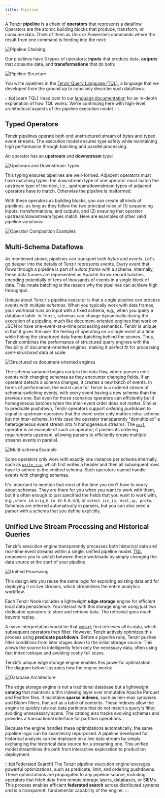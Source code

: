 ```yaml
---
title: Pipeline
---
```


A Tenzir **pipeline** is a chain of **operators** that represents a dataflow.
Operators are the atomic building blocks that produce, transform, or consume
data. Think of them as Unix or Powershell commands where the result from one
command is feeding into the next:

![Pipeline Chaining](./operator-chaining.svg)

Our pipelines have 3 types of operators: **inputs** that produce data,
**outputs** that consume data, and **transformations** that do both:

![Pipeline Structure](./operator-types.svg)

You write pipelines in the [Tenzir Query Language
(TQL)](/explanations/language), a language that we developed from the ground up
to concisely describe such dataflows.

:::tip[Learn TQL]
Head over to our [language documentation](/explanations/language) for an
in-depth explanation of how TQL works. We're continuing here with high-level
architectural aspects of the pipeline execution model.
:::

## Typed Operators

Tenzir pipelines operate both ond unstructured stream of bytes and typed event
streams. The execution model ensures type safety while maintaining high
performance through batching and parallel processing.

An operator has an **upstream** and **downstream** type:

![Upstream and Downstream Types](./operator-table.svg)

This typing ensures pipelines are well-formed. Adjacent operators must have
matching types: the downstream type of one operator must match the upstream type
of the next, i.e., upstream/downstream types of adjacent operators have to
match. Otherwise the pipeline is malformed.

With these operators as building blocks, you can create all kinds of pipelines,
as long as they follow the two principal rules of (1) sequencing inputs,
transformations, and outputs, and (2) ensuring that operator upstream/downstream
types match. Here are examples of other valid pipeline variations:

![Operator Composition Examples](./operator-composition-variations.svg)

## Multi-Schema Dataflows

As mentioned above, pipelines can transport both *bytes* and *events*. Let's go
deeper into the details of Tenzir represents events. Every event that flows
through a pipeline is part of a _data frame_ with a schema. Internally, these
data frames are represented as Apache Arrow record batches, encoding potentially
of tens of thousands of events in a single block of data. This innate batching
is the reason why the pipelines can achieve high throughput.

Unique about Tenzir's pipeline executor is that a single pipeline can process
events with _multiple schemas_. When you typically work with data frames, your
workload runs on input with a fixed schema, e.g., when you query a database
table. In Tenzir, schemas can change dynamically during the execution of a
pipeline, much like document-oriented engines that work on JSON or have
one-event-at-a-time processing semantics. Tenzir is unique in that it gives the
user the feeling of operating on a single event at a time while hiding the
structured data frame batching behind the scenes. Thus, Tenzir combines the
performance of structured query engines with the flexibility of
document-oriented engines, making it perfect fit for processing *semi-structured
data* at scale:

![Structured vs document-oriented engines](./document-vs-structured.svg)

The schema variance begins early in the data flow, where parsers emit events
with changing schemas as they encounter changing fields. If an operator detects
a schema changes, it creates a new batch of events. In terms of performance, the
worst case for Tenzir is a ordered stream of schema-switching events, with every
event having a new schema than the previous one. But even for those scenarios
operators can efficiently build homogeneous batches when the inter-event order
does not matter. Similar to predicate pushdown, Tenzir operators support
*ordering pushdown* to signal to upstream operators that the event order only
matters intra-schema but not inter-schema. In this case the operator
transparently "demultiplex" a heterogeneous event stream into N homogeneous
streams. The [`sort`](/reference/operators/sort) operator is an example of such
an operator; it pushes its ordering requirements upstream, allowing parsers to
efficiently create multiple streams events in parallel.

![Multi-schema Example](./multi-schema-example.svg)

Some operators only work with exactly one instance per schema internally, such
as [`write_csv`](/reference/operators/write_csv), which first writes a
header and then all subsequent rows have to adhere to the emitted schema. Such
operators cannot handle events with changing schemas.

It's important to mention that most of the time you don't have to worry about
schemas. They are there for you when you want to work with them, but it's often
enough to just specified the fields that you want to work with, e.g., `where
id.orig_h in 10.0.0.0/8`, or `select src_ip, dest_ip, proto`. Schemas are
inferred automatically in parsers, but you can also seed a parser with a schema
that you define explicitly.

## Unified Live Stream Processing and Historical Queries

Tenzir's execution engine transparently processes both historical data and
real-time event streams within a single, unified pipeline model.
[TQL](/explanations/language) empowers you to switch between these workloads by
simply changing the data source at the start of your pipeline.

![Unified Processing](./unified-processing.svg)

This design lets you reuse the same logic for exploring existing data and for
deploying it on live streams, which streamlines the entire analytics workflow.

Each Tenzir Node includes a lightweight **edge storage** engine for efficient
local data persistence. You interact with this storage engine using just two
dedicated operators to store and retrieve data. The retrievial goes much beyond replay.

A naive interpretation would be that [`export`](/reference/operators/export)
first retrieves all its data, which subsequent operators then filter. However,
Tenzir actively optimizes this process using **predicate pushdown**. Before a
pipeline runs, Tenzir pushes filter conditions from later stages down to the
initial storage source. This allows the source to intelligently fetch only the
necessary data, often using fast index lookups and avoiding costly full scans.

Tenzir's unique edge storage engine enables this powerful optimization. The
diagram below illustrates how the engine works:

![Database Architecture](./storage-engine-architecture.svg)

The edge storage engine is not a traditional database but a lightweight
**catalog** that maintains a thin indexing layer over immutable Apache Parquet
and Feather files. It maintains **sparse indexes**, such as min-max synopses and
Bloom filters, that act as a table of contents. These indexes allow the engine
to quickly rule out data partitions that do not match a query's filter, avoiding
unnecessary scans. The catalog also tracks evolving schemas and provides a
transactional interface for partition operations.

Because the engine handles these optimizations automatically, the same pipeline
logic can be seamlessly repurposed. A pipeline developed for historical analysis
can be deployed on a live data stream by simply exchanging the historical data
source for a streaming one. This unified model streamlines the path from
interactive exploration to production deployment.

:::tip[Federated Search]
The Tenzir pipeline execution engine leverages powerful optimizations, such as
predicate, limit, and ordering pushdowns. These optimizations are propagated to
any pipeline source, including operators that fetch data from remote storage
layers, databases, or SIEMs. This process enables efficient **federated search**
across distributed systems and is a transparent, fundamental capability of the
engine.
:::

